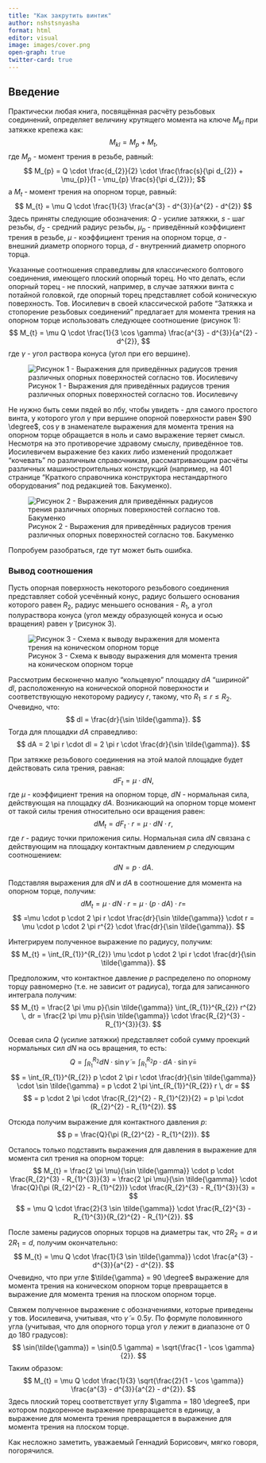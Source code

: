 ```yaml
---
title: "Как закрутить винтик"
author: nshstsnyasha
format: html
editor: visual
image: images/cover.png
open-graph: true
twitter-card: true
---
```


## Введение

Практически любая книга, посвящённая расчёту резьбовых соединений, определяет величину крутящего момента на ключе $M_{kl}$ при затяжке крепежа как:
$$
M_{kl} = M_{p} + M_{t},
$$
где $M_{p}$ - момент трения в резьбе, равный:
$$
M_{p} = Q \cdot \frac{d_{2}}{2} \cdot \frac{\frac{s}{\pi d_{2}} + \mu_{p}}{1 - \mu_{p} \frac{s}{\pi d_{2}}};
$$
a $M_{t}$ - момент трения на опорном торце, равный:
$$
M_{t} = \mu Q \cdot \frac{1}{3} \frac{a^{3} - d^{3}}{a^{2} - d^{2}}
$$
Здесь приняты следующие обозначения: $Q$ - усилие затяжки, $s$ - шаг резьбы, $d_{2}$ - средний радиус резьбы, $\mu_{p}$ - приведённый коэффициент трения в резьбе, $\mu$ - коэффициент трения на опорном торце, $a$ - внешний диаметр опорного торца, $d$ - внутренний диаметр опорного торца.

Указанные соотношения справедливы для классического болтового соединения, имеющего плоский опорный торец. Но что делать, если опорный торец - не плоский, например, в случае затяжки винта с потайной головкой, где опорный торец представляет собой коническую поверхность. Тов. Иосилевич в своей классической работе "Затяжка и стопорение резьбовых соединений" предлагает для момента трения на опорном торце использовать следующее соотношение (рисунок 1):
$$
M_{t} = \mu Q \cdot \frac{1}{3 \cos \gamma} \frac{a^{3} - d^{3}}{a^{2} - d^{2}},
$$
где $\gamma$ - угол раствора конуса (угол при его вершине).

![Рисунок 1 - Выражения для приведённых радиусов трения различных опорных поверхностей согласно тов. Иосилевичу](images/Pic_1.png)

Не нужно быть семи пядей во лбу, чтобы увидеть - для самого простого винта, у которого угол $\gamma$ при вершине опорной поверхности равен $90 \degree$, $\cos \gamma$ в знаменателе выражения для момента трения на опорном торце обращается в ноль и само выражение теряет смысл. Несмотря на это противоречие здравому смыслу, приведённое тов. Иосилевичем выражение без каких либо изменений продолжает "кочевать" по различным справочникам, рассматривающим расчёты различных машиностроительных конструкций (например, на 401 странице "Краткого справочника конструктора нестандартного оборудования" под редакцией тов. Бакуменко). 

![Рисунок 2 - Выражения для приведённых радиусов трения различных опорных поверхностей согласно тов. Бакуменко](images/Pic_2.png)

Попробуем разобраться, где тут может быть ошибка.


### Вывод соотношения

Пусть опорная поверхность некоторого резьбового соединения представляет собой усечённый конус, радиус большего основания которого равен $R_{2}$, радиус меньшего основания - $R_{1}$, а угол полураствора конуса (угол между образующей конуса и осью вращения) равен $\tilde{\gamma}$ (рисунок 3).

![Рисунок 3 - Схема к выводу выражения для момента трения на коническом опорном торце](images/Pic_3.png)

Рассмотрим бесконечно малую "кольцевую" площадку $dA$ "шириной" $dl$, расположенную на конической опорной поверхности и соответствующую некоторому радиусу $r$, такому, что $R_{1} \leqslant r \leqslant R_{2}$. Очевидно, что:
$$
dl = \frac{dr}{\sin \tilde{\gamma}}.
$$
Тогда для площадки $dA$ справедливо:
$$
dA = 2 \pi r \cdot dl = 2 \pi r \cdot \frac{dr}{\sin \tilde{\gamma}}.
$$

При затяжке резьбового соединения на этой малой площадке будет действовать сила трения, равная:
$$
dF_{t} = \mu \cdot dN,
$$
где $\mu$ - коэффициент трения на опорном торце, $dN$ - нормальная сила, действующая на площадку $dA$.
Возникающий на опорном торце момент от такой силы трения относительно оси вращения равен:
$$
dM_{t} = dF_{t} \cdot r = \mu \cdot dN \cdot r,
$$
где $r$ - радиус точки приложения силы.
Нормальная сила $dN$ связана с действующим на площадку контактным давлением $p$ следующим соотношением:
$$
dN = p \cdot dA.
$$

Подставляя выражения для $dN$ и $dA$ в соотношение для момента на опорном торце, получим:
$$
dM_{t} = \mu \cdot dN \cdot r = \mu \cdot (p \cdot dA) \cdot r = 
$$
$$
=\mu \cdot p \cdot 2 \pi r \cdot \frac{dr}{\sin \tilde{\gamma}} \cdot r = \mu \cdot p \cdot 2 \pi r^{2} \cdot \frac{dr}{\sin \tilde{\gamma}}.
$$

Интегрируем полученное выражение по радиусу, получим:
$$
M_{t} = \int_{R_{1}}^{R_{2}} \mu \cdot p \cdot 2 \pi r \cdot \frac{dr}{\sin \tilde{\gamma}}.
$$

Предположим, что контактное давление $p$ распределено по опорному торцу равномерно (т.е. не зависит от радиуса), тогда для записанного интеграла получим:
$$
M_{t} = \frac{2 \pi \mu p}{\sin \tilde{\gamma}} \int_{R_{1}}^{R_{2}} r^{2} \, dr = \frac{2 \pi \mu p}{\sin \tilde{\gamma}} \cdot \frac{R_{2}^{3} - R_{1}^{3}}{3}.
$$

Осевая сила $Q$ (усилие затяжки) представляет собой сумму проекций нормальных сил $dN$ на ось вращения, то есть:
$$
Q = \int_{R_{1}}^{R_{2}} dN \cdot \sin \tilde{\gamma} = \int_{R_{1}}^{R_{2}} p \cdot dA \cdot \sin \tilde{\gamma} = 
$$
$$
= \int_{R_{1}}^{R_{2}} p \cdot 2 \pi r \cdot \frac{dr}{\sin \tilde{\gamma}} \cdot \sin \tilde{\gamma} = p \cdot 2 \pi \int_{R_{1}}^{R_{2}} r \, dr =
$$
$$
= p \cdot 2 \pi \cdot \frac{R_{2}^{2} - R_{1}^{2}}{2} = p \pi \cdot (R_{2}^{2} - R_{1}^{2}).
$$

Отсюда получим выражение для контактного давления $p$:
$$
p = \frac{Q}{\pi (R_{2}^{2} - R_{1}^{2})}.
$$

Осталось только подставить выражения для давления в выражение для момента сил трения на опорном торце:
$$
M_{t} = \frac{2 \pi \mu}{\sin \tilde{\gamma}} \cdot p \cdot \frac{R_{2}^{3} - R_{1}^{3}}{3} = \frac{2 \pi \mu}{\sin \tilde{\gamma}} \cdot \frac{Q}{\pi (R_{2}^{2} - R_{1}^{2})} \cdot \frac{R_{2}^{3} - R_{1}^{3}}{3} = 
$$
$$
= \mu Q \cdot \frac{2}{3 \sin \tilde{\gamma}} \cdot \frac{R_{2}^{3} - R_{1}^{3}}{R_{2}^{2} - R_{1}^{2}}.
$$

После замены радиусов опорных торцов на диаметры так, что $2R_{2} = a$ и $2R_{1} = d$, получим окончательно:
$$
M_{t} = \mu Q \cdot \frac{1}{3 \sin \tilde{\gamma}} \cdot \frac{a^{3} - d^{3}}{a^{2} - d^{2}}.
$$
Очевидно, что при угле $\tilde{\gamma} = 90 \degree$ выражение для момента трения на коническом опорном торце превращается в выражение для момента трения на плоском опорном торце.

Свяжем полученное выражение с обозначениями, которые приведены у тов. Иосилевича, учитывая, что $\tilde{\gamma} = 0.5 \gamma$. По формуле половинного угла (учитывая, что для опорного торца угол $\gamma$ лежит в диапазоне от 0 до 180 градусов):
$$
\sin(\tilde{\gamma}) = \sin(0.5 \gamma) = \sqrt{\frac{1 - \cos \gamma}{2}}.
$$
Таким образом:
$$
M_{t} = \mu Q \cdot \frac{1}{3} \sqrt{\frac{2}{1 - \cos \gamma}} \frac{a^{3} - d^{3}}{a^{2} - d^{2}}.
$$
Здесь плоский торец соответствует углу $\gamma = 180 \degree$, при котором подкоренное выражение превращается в единицу, а выражение для момента трения превращается в выражение для момента трения на плоском торце.

Как несложно заметить, уважаемый Геннадий Борисович, мягко говоря, погорячился.